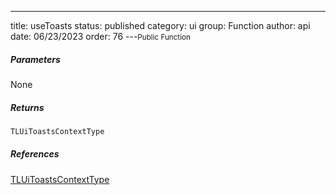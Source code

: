 ---
title: useToasts
status: published
category: ui
group: Function
author: api
date: 06/23/2023
order: 76
---<Small>Public Function</Small>




##### Parameters


None

##### Returns


```ts
TLUiToastsContextType
```

##### References

[TLUiToastsContextType](/gen/ui/TLUiToastsContextType-type)

